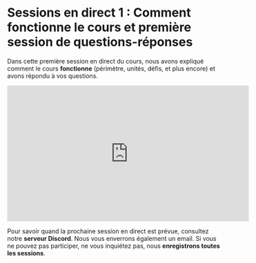 # Sessions en direct 1 : Comment fonctionne le cours et première session de questions-réponses

Dans cette première session en direct du cours, nous avons expliqué comment le cours **fonctionne** (périmètre, unités, défis, et plus encore) et avons répondu à vos questions.

<iframe width="560" height="315" src="https://www.youtube.com/embed/iLVyYDbdSmM?si=TCX5Ai3uZuKLXq45" title="YouTube video player" frameborder="0" allow="accelerometer; autoplay; clipboard-write; encrypted-media; gyroscope; picture-in-picture; web-share" referrerpolicy="strict-origin-when-cross-origin" allowfullscreen></iframe>

Pour savoir quand la prochaine session en direct est prévue, consultez notre **serveur Discord**. Nous vous enverrons également un email. Si vous ne pouvez pas participer, ne vous inquiétez pas, nous **enregistrons toutes les sessions**.